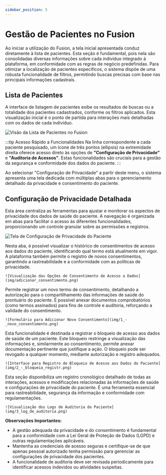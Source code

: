 ```yaml
---
sidebar_position: 5
---
```



# Gestão de Pacientes no Fusion

Ao iniciar a utilização do Fusion, a tela inicial apresentada conduz diretamente à lista de pacientes. Esta seção é fundamental, pois nela são consolidadas diversas informações sobre cada indivíduo integrado à plataforma, em conformidade com as regras de negócio predefinidas. Para otimizar a localização de pacientes específicos, o sistema dispõe de uma robusta funcionalidade de filtros, permitindo buscas precisas com base nas principais informações cadastrais.

## Lista de Pacientes

A interface de listagem de pacientes exibe os resultados de buscas ou a totalidade dos pacientes cadastrados, conforme os filtros aplicados. Esta visualização inicial é o ponto de partida para interações mais detalhadas com os dados de cada indivíduo.

![Visão da Lista de Pacientes no Fusion](img/lista_pacientes.png)

:::tip Acesso Rápido a Funcionalidades
Na linha correspondente a cada paciente pesquisado, um ícone de três pontos (ellipsis) na extremidade direita oferece acesso direto às opções de **"Configuração de Privacidade"** e **"Auditoria de Acessos"**. Estas funcionalidades são cruciais para a gestão da segurança e conformidade dos dados do paciente.
:::

Ao selecionar "Configuração de Privacidade" a partir deste menu, o sistema apresenta uma tela dedicada com múltiplas abas para o gerenciamento detalhado da privacidade e consentimento do paciente.

## Configuração de Privacidade Detalhada

Esta área centraliza as ferramentas para ajustar e monitorar os aspectos de privacidade dos dados de saúde do paciente. A navegação é organizada em abas para facilitar o acesso às diferentes funcionalidades, proporcionando um controle granular sobre as permissões e registros.

![Tela de Configuração de Privacidade do Paciente](img/paciente_configuracao_privacidade.png)

<Tabs>
  <TabItem value="opcoes-consentimento" label="Opções de Consentimento" default>
    Nesta aba, é possível visualizar o histórico de consentimentos de acesso aos dados do paciente, identificando qual termo está atualmente em vigor. A plataforma também permite o registro de novos consentimentos, garantindo a rastreabilidade e a conformidade com as políticas de privacidade.

    ![Visualização das Opções de Consentimento de Acesso a Dados](img/adicionar_consentimento.png)
  </TabItem>
  <TabItem value="novo-consentimento" label="Novo Consentimento">
    Permite registrar um novo termo de consentimento, detalhando a autorização para o compartilhamento das informações de saúde do prontuário do paciente. É possível anexar documentos comprobatórios (como termos assinados) para fins de controle e auditoria, reforçando a validade do consentimento.

    ![Formulário para Adicionar Novo Consentimento](img/1_-_novo_consentimento.png)
  </TabItem>
  <TabItem value="registro-bloqueio" label="Registro de Bloqueio de Acesso">
    Esta funcionalidade é destinada a registrar o bloqueio de acesso aos dados de saúde de um paciente. Este bloqueio restringe a visualização das informações e, similarmente ao consentimento, permite anexar documentação pertinente que justifique a ação. O bloqueio pode ser revogado a qualquer momento, mediante autorização e registro adequados.

    ![Interface para Registro de Bloqueio de Acesso aos Dados do Paciente](img/2_-_bloqueia_registr.png)
  </TabItem>
  <TabItem value="logs-auditoria" label="Logs de Auditoria">
    Esta seção disponibiliza um registro cronológico detalhado de todas as interações, acessos e modificações relacionadas às informações de saúde e configurações de privacidade do paciente. É uma ferramenta essencial para rastreabilidade, segurança da informação e conformidade com regulamentações.

    ![Visualização dos Logs de Auditoria do Paciente](img/3_log_de_auditoria.png)
  </TabItem>
</Tabs>

**Observações Importantes:**

* A gestão adequada da privacidade e do consentimento é fundamental para a conformidade com a Lei Geral de Proteção de Dados (LGPD) e outras regulamentações aplicáveis.
* Mantenha as credenciais de acesso seguras e certifique-se de que apenas pessoal autorizado tenha permissão para gerenciar as configurações de privacidade dos pacientes.
* A funcionalidade de auditoria deve ser revisada periodicamente para identificar acessos indevidos ou atividades suspeitas.